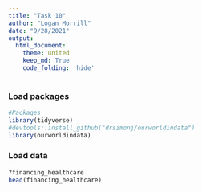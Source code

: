 ```yaml
---
title: "Task 10"
author: "Logan Morrill"
date: "9/28/2021"
output: 
  html_document:
    theme: united
    keep_md: True
    code_folding: 'hide'
---
```


### Load packages
```r
#Packages
library(tidyverse)
#devtools::install_github("drsimonj/ourworldindata")
library(ourworldindata)
```
### Load data
```r
?financing_healthcare
head(financing_healthcare)

```

